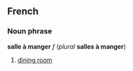 ==French==
===Noun phrase===
'''salle à manger''' ''f'' (''plural'' '''salles à manger''')

#[[dining room]]